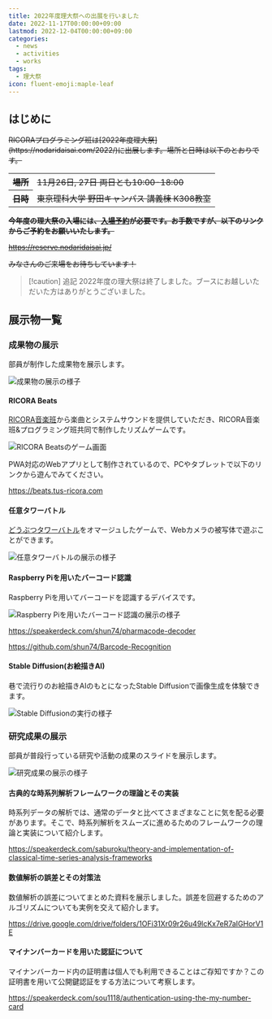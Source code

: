 ```yaml
---
title: 2022年度理大祭への出展を行いました
date: 2022-11-17T00:00:00+09:00
lastmod: 2022-12-04T00:00:00+09:00
categories:
  - news
  - activities
  - works
tags:
  - 理大祭
icon: fluent-emoji:maple-leaf
---
```


## はじめに

<s>
RICORAプログラミング班は[2022年度理大祭](https://nodaridaisai.com/2022/)に出展します。場所と日時は以下のとおりです。

<table>
  <tr>
    <th>場所</th>
    <td>11月26日, 27日 両日とも10:00-18:00</td>
  </tr>
  <tr>
    <th>日時</th>
    <td>東京理科大学 野田キャンパス 講義棟 K308教室</td>
  </tr>
</table>

**今年度の理大祭の入場には、[入場予約](https://reserve.nodaridaisai.jp/)が必要です。お手数ですが、以下のリンクからご予約をお願いいたします。**

https://reserve.nodaridaisai.jp/

みなさんのご来場をお待ちしています！

</s>

> [!caution] 追記
> 2022年度の理大祭は終了しました。ブースにお越しいただいた方はありがとうございました。

## 展示物一覧

### 成果物の展示

部員が制作した成果物を展示します。

![成果物の展示の様子](https://user-images.githubusercontent.com/52315048/236246080-78c6d156-c94c-49fd-aac8-b0f2f40ba71b.jpg)

#### RICORA Beats

[RICORA音楽班](https://music.tus-ricora.com/)から楽曲とシステムサウンドを提供していただき、RICORA音楽班&プログラミング班共同で制作したリズムゲームです。

![RICORA Beatsのゲーム画面](https://user-images.githubusercontent.com/52315048/236246225-60b795ad-a155-4d0c-a9a7-cd1b5b1ed113.png)

PWA対応のWebアプリとして制作されているので、PCやタブレットで以下のリンクから遊んでみてください。

https://beats.tus-ricora.com

#### 任意タワーバトル

[どうぶつタワーバトル](https://play.google.com/store/apps/details?id=jp.planet12.AnimalTowerBattle)をオマージュしたゲームで、Webカメラの被写体で遊ぶことができます。

![任意タワーバトルの展示の様子](https://user-images.githubusercontent.com/52315048/236246416-e7538ac8-2f00-4789-85e3-0dea47d02fb7.jpg)

#### Raspberry Piを用いたバーコード認識

Raspberry Piを用いてバーコードを認識するデバイスです。

![Raspberry Piを用いたバーコード認識の展示の様子](https://user-images.githubusercontent.com/52315048/236246557-d49e2282-8276-4f02-b2a1-ffaf2516e86b.jpg)

https://speakerdeck.com/shun74/pharmacode-decoder

https://github.com/shun74/Barcode-Recognition

#### Stable Diffusion(お絵描きAI)

巷で流行りのお絵描きAIのもとになったStable Diffusionで画像生成を体験できます。

![Stable Diffusionの実行の様子](https://user-images.githubusercontent.com/52315048/236246646-2693479c-3122-48b2-ae58-3f512b5602c6.png)

### 研究成果の展示

部員が普段行っている研究や活動の成果のスライドを展示します。

![研究成果の展示の様子](https://user-images.githubusercontent.com/52315048/236246751-3b8d3b9f-0526-44b3-8ce2-b0723641cd5a.jpg)

#### 古典的な時系列解析フレームワークの理論とその実装

時系列データの解析では、通常のデータと比べてさまざまなことに気を配る必要があります。そこで、時系列解析をスムーズに進めるためのフレームワークの理論と実装について紹介します。

https://speakerdeck.com/saburoku/theory-and-implementation-of-classical-time-series-analysis-frameworks

#### 数値解析の誤差とその対策法

数値解析の誤差についてまとめた資料を展示しました。誤差を回避するためのアルゴリズムについても実例を交えて紹介します。

https://drive.google.com/drive/folders/1OFi31Xr09r26u49lcKx7eR7aIGHorV1E

#### マイナンバーカードを用いた認証について

マイナンバーカード内の証明書は個人でも利用できることはご存知ですか？この証明書を用いて公開鍵認証をする方法について考察します。

https://speakerdeck.com/sou1118/authentication-using-the-my-number-card
